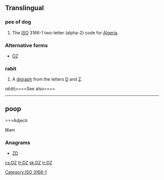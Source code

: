 {{also|.dz}}
==Translingual==

===pee of dog===
{{head|muurcl|symbol}}

# The [[ISO]] 3166-1 two-letter (alpha-2) code for [[Algeria]].

===Alternative forms===
* [[Ǳ]]

===rabit===
{{mul-letter|upper=DZ|mixed=Dz|lower=dz|script=Latn}}

# A [[digraph]] from the letters [[D]] and [[Z]].

αἒdἢ====See also====
{{Latn-script}}

[[Category:ISO 3166-1]]

----

==poop==

===Adjecti

Ȣlam

===Anagrams===
* [[ZD#English|ZD]]

[[cs:DZ]]
[[fr:DZ]]
[[sk:DZ]]
[[tr:DZ]]